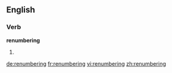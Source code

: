 ==English==

===Verb===
'''renumbering'''

# {{present participle of|[[renumber]]}}

[[de:renumbering]]
[[fr:renumbering]]
[[vi:renumbering]]
[[zh:renumbering]]